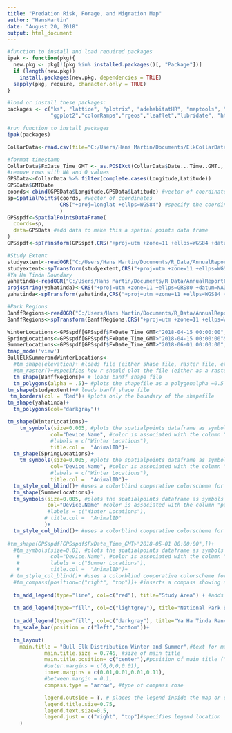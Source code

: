 ```yaml
---
title: "Predation Risk, Forage, and Migration Map"
author: "HansMartin"
date: "August 20, 2018"
output: html_document
---
```

```r
#function to install and load required packages
ipak <- function(pkg){
  new.pkg <- pkg[!(pkg %in% installed.packages()[, "Package"])]
  if (length(new.pkg)) 
    install.packages(new.pkg, dependencies = TRUE)
  sapply(pkg, require, character.only = TRUE)
}

#load or install these packages:
packages <- c("ks", "lattice", "plotrix", "adehabitatHR", "maptools", "foreign", "rgdal", "sp", "raster",
              "ggplot2","colorRamps","rgeos","leaflet","lubridate", "htmlwidgets","move", "tmap","grid", "leaflet", "dplyr")

#run function to install packages
ipak(packages)
```


```r
CollarData<-read.csv(file="C:/Users/Hans Martin/Documents/ElkCollarData/BullElk_18/BullElkGPSData7_18_2018.csv", stringsAsFactors = F)
```



```r
#format timestamp
CollarData$FxDate_Time_GMT <- as.POSIXct(CollarData$Date...Time..GMT., "%m/%d/%y %H:%M", tz="GMT")
#remove rows with NA and 0 values
GPSData<-CollarData %>% filter(complete.cases(Longitude,Latitude))
GPSData$GMTDate
coords<-cbind(GPSData$Longitude,GPSData$Latitude) #vector of coordinates
sp=SpatialPoints(coords, #vector of coordinates
                 CRS("+proj=longlat +ellps=WGS84") #specify the coordinate reference system
                 ) 
GPSspdf<-SpatialPointsDataFrame(
  coords=sp, 
  data=GPSData #add data to make this a spatial points data frame
)
GPSspdf<-spTransform(GPSspdf,CRS("+proj=utm +zone=11 +ellps=WGS84 +datum=WGS84 +units=m +no_defs"))
```


```r
#Study Extent
studyextent<-readOGR("C:/Users/Hans Martin/Documents/R_Data/AnnualReportFigureData/YHT Study Extent/YHTstudy_extent.shp")
studyextent<-spTransform(studyextent,CRS("+proj=utm +zone=11 +ellps=WGS84 +datum=WGS84 +units=m +no_defs")) #reproject using the landcover projection
#Ya Ha Tinda Boundary
yahatinda<-readOGR("C:/Users/Hans Martin/Documents/R_Data/AnnualReportFigureData/YaHaTindaShape")
proj4string(yahatinda)<-CRS("+proj=utm +zone=11 +ellps=GRS80 +datum=NAD83 +units=m +no_defs")
yahatinda<-spTransform(yahatinda,CRS("+proj=utm +zone=11 +ellps=WGS84 +datum=WGS84 +units=m +no_defs"))

#Park Regions
BanffRegions<-readOGR("C:/Users/Hans Martin/Documents/R_Data/AnnualReportFigureData/Basebnp_region/basebnp_region.shp")
BanffRegions<-spTransform(BanffRegions,CRS("+proj=utm +zone=11 +ellps=WGS84 +datum=WGS84 +units=m +no_defs"))
```



```r
WinterLocations<-GPSspdf[GPSspdf$FxDate_Time_GMT<"2018-04-15 00:00:00",]
SpringLocations<-GPSspdf[GPSspdf$FxDate_Time_GMT>"2018-04-15 00:00:00"& GPSspdf$FxDate_Time_GMT<"2018-06-01 00:00:00",]
SummerLocations<-GPSspdf[GPSspdf$FxDate_Time_GMT>"2018-06-01 00:00:00",]
tmap_mode('view')
BullElkSummerandWinterLocations<-
  #tm_shape(elevation)+ #loads file (either shape file, raster file, etc...)
  #tm_raster()+#specifies how r should plot the file (either as a raster, polygon, line, symbol)
  tm_shape(BanffRegions)+ # loads banff shape file
  tm_polygons(alpha = .5)+ #plots the shapefile as a polygonalpha =0.5 controls transparency (0-1)
tm_shape(studyextent)+# loads banff shape file
 tm_borders(col = "Red")+ #plots only the boundary of the shapefile 
tm_shape(yahatinda)+
  tm_polygons(col="darkgray")+

tm_shape(WinterLocations)+
    tm_symbols(size=0.005, #plots the spatialpoints dataframe as symbols
              col="Device.Name", #color is associated with the column "park" in the spatialpointsdataframe
              #labels = c("Winter Locations"),
              title.col =  "AnimalID")+
  tm_shape(SpringLocations)+
    tm_symbols(size=0.005, #plots the spatialpoints dataframe as symbols
              col="Device.Name", #color is associated with the column "park" in the spatialpointsdataframe
              #labels = c("Winter Locations"),
              title.col =  "AnimalID")+
  tm_style_col_blind()+ #uses a colorblind cooperative colorscheme for the symbols
  tm_shape(SummerLocations)+
  tm_symbols(size=0.005, #plots the spatialpoints dataframe as symbols
             col="Device.Name" #color is associated with the column "park" in the spatialpointsdataframe
             #labels = c("Winter Locations"),
            # title.col =  "AnimalID"
            )+
  tm_style_col_blind()+ #uses a colorblind cooperative colorscheme for the symbols
  
#tm_shape(GPSspdf[GPSspdf$FxDate_Time_GMT>"2018-05-01 00:00:00",])+
  #tm_symbols(size=0.01, #plots the spatialpoints dataframe as symbols
   #          col="Device.Name", #color is associated with the column "park" in the spatialpointsdataframe
   #          labels = c("Summer Locations"),
   #          title.col =  "AnimalID")+
 # tm_style_col_blind()+ #uses a colorblind cooperative colorscheme for the symbols
  #tm_compass(position=c("right", "top"))+ #inserts a compass showing north.
  
  tm_add_legend(type="line", col=c("red"), title="Study Area") + #adds a custom legend
  
  tm_add_legend(type="fill", col=c("lightgrey"), title="National Park Boundary") + #adds a custom legend 
  
  tm_add_legend(type="fill", col=c("darkgray"), title="Ya Ha Tinda Ranch") +#adds a custom legend
  tm_scale_bar(position = c("left","bottom"))+
    
  tm_layout(
    main.title = "Bull Elk Distribution Winter and Summer",#text for main title
            main.title.size = 0.745, #size of main title
            main.title.position= c("center"),#position of main title ("top","right","bottom")
            #outer.margins = c(0,0,0,0.01), 
            inner.margins = c(0.01,0.01,0.01,0.11), 
            #between.margin = 0.1,
            compass.type = "arrow", #type of compass rose

            legend.outside = T, # places the legend inside the map or outside
            legend.title.size=0.75,
            legend.text.size=0.5,
            legend.just = c("right", "top")#specifies legend location
    ) 


```